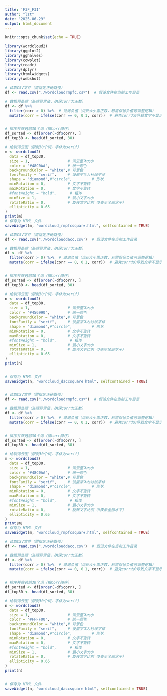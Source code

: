 ```yaml
---
title: 'F3F_F3I'
author: "lzt"
date: "2025-06-29"
output: html_document
---
```


```r
knitr::opts_chunk$set(echo = TRUE)
```

```r

library(wordcloud2)
library(ggplot2)
library(gghalves)
library(cowplot)
library(readr)
library(dplyr)
library(htmlwidgets)
library(webshot)

```

```r
# 读取CSV文件（需指定正确路径）
df <- read.csv("./wordcloudrmpfc.csv")  # 假设文件在当前工作目录

# 数据预处理（处理异常值，确保corr为正数）
df <- df %>% 
  filter(corr > 0) %>%  # 过滤负值（词云大小需正数，若需保留负值可调整逻辑）
  mutate(corr = ifelse(corr == 0, 0.1, corr))  # 避免corr为0导致文字不显示


# 排序并筛选前30个词（按corr降序）
df_sorted <- df[order(-df$corr), ]
df_top30 <- head(df_sorted, 30)

# 绘制词云图（限制30个词，字体为serif）
m <- wordcloud2(
  data = df_top30, 
  size = 1,                 # 词云整体大小
  color = "#48C0AA",        # 统一颜色
  backgroundColor = "white",# 背景色
  fontFamily = "serif",     # 设置字体为衬线字体
  shape = "diamond",#"circle",         # 形状
  minRotation = 0,          # 文字不旋转
  maxRotation = 0,          # 文字不旋转
  #fontWeight = "bold",      # 粗体
  minSize = 1,              # 最小文字大小
  rotateRatio = 0,          # 旋转文字比例（0表示全部水平）
  ellipticity = 0.65
)
print(m)
# 保存为 HTML 文件
saveWidget(m, "wordcloud_rmpfcsquare.html", selfcontained = TRUE)
```

```r
# 读取CSV文件（需指定正确路径）
df <- read.csv("./wordclouddacc.csv")  # 假设文件在当前工作目录

# 数据预处理（处理异常值，确保corr为正数）
df <- df %>% 
  filter(corr > 0) %>%  # 过滤负值（词云大小需正数，若需保留负值可调整逻辑）
  mutate(corr = ifelse(corr == 0, 0.1, corr))  # 避免corr为0导致文字不显示


# 排序并筛选前30个词（按corr降序）
df_sorted <- df[order(-df$corr), ]
df_top30 <- head(df_sorted, 30)

# 绘制词云图（限制30个词，字体为serif）
n <- wordcloud2(
  data = df_top30, 
  size = 1,                 # 词云整体大小
  color = "#456990",        # 统一颜色
  backgroundColor = "white",# 背景色
  fontFamily = "serif",     # 设置字体为衬线字体
  shape = "diamond",#"circle",         # 形状
  minRotation = 0,          # 文字不旋转
  maxRotation = 0,          # 文字不旋转
  #fontWeight = "bold",      # 粗体
  minSize = 1,              # 最小文字大小
  rotateRatio = 0,          # 旋转文字比例（0表示全部水平）
  ellipticity = 0.65
)
print(n)


# 保存为 HTML 文件
saveWidget(n, "wordcloud_daccsquare.html", selfcontained = TRUE)



```

```r
# 读取CSV文件（需指定正确路径）
df <- read.csv("./wordcloudrmpfc.csv")  # 假设文件在当前工作目录

# 数据预处理（处理异常值，确保corr为正数）
df <- df %>% 
  filter(corr > 0) %>%  # 过滤负值（词云大小需正数，若需保留负值可调整逻辑）
  mutate(corr = ifelse(corr == 0, 0.1, corr))  # 避免corr为0导致文字不显示


# 排序并筛选前30个词（按corr降序）
df_sorted <- df[order(-df$corr), ]
df_top30 <- head(df_sorted, 30)

# 绘制词云图（限制30个词，字体为serif）
m <- wordcloud2(
  data = df_top30, 
  size = 1,                 # 词云整体大小
  color = "#48C0AA",        # 统一颜色
  backgroundColor = "white",# 背景色
  fontFamily = "serif",     # 设置字体为衬线字体
  shape = "diamond",#"circle",         # 形状
  minRotation = 0,          # 文字不旋转
  maxRotation = 0,          # 文字不旋转
  #fontWeight = "bold",      # 粗体
  minSize = 1,              # 最小文字大小
  rotateRatio = 0,          # 旋转文字比例（0表示全部水平）
  ellipticity = 0.65
)
print(m)
# 保存为 HTML 文件
saveWidget(m, "wordcloud_rmpfcsquare.html", selfcontained = TRUE)
```

```r
# 读取CSV文件（需指定正确路径）
df <- read.csv("./wordclouddacc.csv")  # 假设文件在当前工作目录

# 数据预处理（处理异常值，确保corr为正数）
df <- df %>% 
  filter(corr > 0) %>%  # 过滤负值（词云大小需正数，若需保留负值可调整逻辑）
  mutate(corr = ifelse(corr == 0, 0.1, corr))  # 避免corr为0导致文字不显示


# 排序并筛选前30个词（按corr降序）
df_sorted <- df[order(-df$corr), ]
df_top30 <- head(df_sorted, 30)

# 绘制词云图（限制30个词，字体为serif）
n <- wordcloud2(
  data = df_top30, 
  size = 1,                 # 词云整体大小
  color = "#FFFF00",        # 统一颜色
  backgroundColor = "white",# 背景色
  fontFamily = "serif",     # 设置字体为衬线字体
  shape = "diamond",#"circle",         # 形状
  minRotation = 0,          # 文字不旋转
  maxRotation = 0,          # 文字不旋转
  #fontWeight = "bold",      # 粗体
  minSize = 1,              # 最小文字大小
  rotateRatio = 0,          # 旋转文字比例（0表示全部水平）
  ellipticity = 0.65
)
print(n)


# 保存为 HTML 文件
saveWidget(n, "wordcloud_daccsquare.html", selfcontained = TRUE)



```




